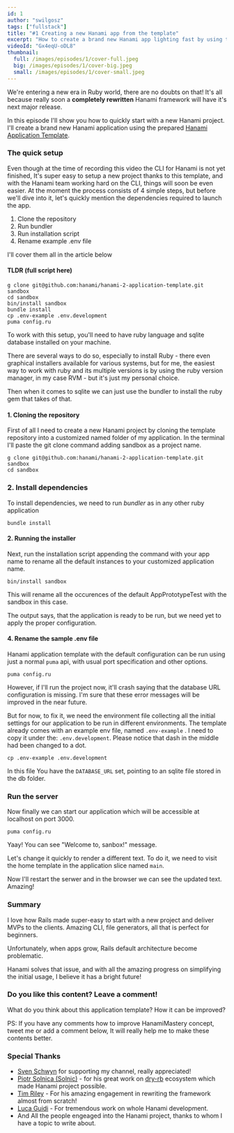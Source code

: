 ```yaml
---
id: 1
author: "swilgosz"
tags: ["fullstack"]
title: "#1 Creating a new Hanami app from the template"
excerpt: "How to create a brand new Hanami app lighting fast by using the Hanami application template."
videoId: "Gx4eqU-oDL8"
thumbnail:
  full: /images/episodes/1/cover-full.jpeg
  big: /images/episodes/1/cover-big.jpeg
  small: /images/episodes/1/cover-small.jpeg
---
```


We're entering a new era in Ruby world, there are no doubts on that! It's all because really soon a **completely rewritten** Hanami framework will have it's next major release.

In this episode I'll show you how to quickly start with a new Hanami project.  I'll create a brand new Hanami application using the prepared [Hanami Application Template](https://github.com/hanami/hanami-2-application-template).

### The quick setup

Even though at the time of recording this video the CLI for Hanami is not yet finished, It's super easy to setup a new project thanks to this template, and with the Hanami team working hard on the CLI, things will soon be even easier. At the moment the process consists of 4 simple steps, but before we'll dive into it, let's quickly mention the dependencies required to launch the app.
1. Clone the repository
2. Run bundler
3. Run installation script
4. Rename example .env file

I'll cover them all in the article below

#### TLDR (full script here)

```shell
g clone git@github.com:hanami/hanami-2-application-template.git sandbox
cd sandbox
bin/install sandbox
bundle install
cp .env-example .env.development
puma config.ru
```

To work with this setup, you'll need to have ruby language and sqlite database installed on your machine.

There are several ways to do so, especially to install Ruby - there even graphical installers available for various systems, but for me, the easiest way to work with ruby and its multiple versions is by using the ruby version manager, in my case RVM - but it's just my personal choice.

Then when it comes to sqlite we can just use the bundler to install the ruby gem that takes of that.

#### 1. Cloning the repository

First of all I need to create a new Hanami project by cloning the template repository into a customized named folder of my application. In the terminal I'll paste the git clone command adding sandbox as a project name.

```shell
g clone git@github.com:hanami/hanami-2-application-template.git sandbox
cd sandbox
```

### 2. Install dependencies

To install dependencies, we need to run _bundler_ as in any other ruby application

```shell
bundle install
```

#### 2. Running the installer

Next, run the installation script appending the command with your app name to rename all the default
instances to your customized application name.

```shell
bin/install sandbox
```

This will rename all the occurences of the default AppPrototypeTest with the sandbox in this case.

The output says, that the application is ready to be run, but we need yet to apply the proper configuration.

#### 4. Rename the sample .env file

Hanami application template with the default configuration can be run using just a normal `puma` api, with usual port specification and other options.

```shell
puma config.ru
```
However, if I'll run the project now, it'll crash saying that the database URL configuration is missing. I'm sure that these error messages will be improved in the near future.

But for now, to fix it, we need the environment file collecting all the initial settings for our application to be run in different environments. The template already comes with an example env file, named `.env-example` . I need to copy it under the: `.env.development`. Please notice that dash in the middle had been changed to a dot.

```shell
cp .env-example .env.development
```

In this file You have the `DATABASE_URL` set, pointing to an sqlite file stored in the db folder.

### Run the server

Now finally we can start our application which will be accessible at localhost on port 3000.

```shell
puma config.ru
```

Yaay! You can see "Welcome to, sanbox!" message.

Let's change it quickly to render a different text. To do it, we need to visit the home template in the application slice named `main`.

Now I'll restart the serwer and in the browser we can see the updated text. Amazing!

### Summary

I love how Rails made super-easy to start with a new project and deliver MVPs to the clients. Amazing CLI, file generators, all that is perfect for beginners.

Unfortunately, when apps grow, Rails default architecture become problematic.

Hanami solves that issue, and with all the amazing progress on simplifying the initial usage, I believe it has a bright future!

### Do you like this content? Leave a comment!

What do you think about this application template? How it can be improved?

PS: If you have any comments how to improve HanamiMastery concept, tweet me or add a comment below, It will really help me to make these contents better.

### Special Thanks

- [Sven Schwyn](https://github.com/svoop) for supporting my channel, really appreciated!
- [Piotr Solnica (Solnic)](https://github.com/solnic) - for his great work on [dry-rb](https://github.com/dry-rb) ecosystem which made Hanami project possible.
- [Tim Riley](https://timriley.info/) - For his amazing engagement in rewriting the framework almost from scratch!
- [Luca Guidi](https://lucaguidi.com/) - For tremendous work on whole Hanami development.
- And All the people engeaged into the Hanami project, thanks to whom I have a topic to write about.

